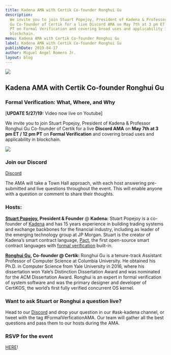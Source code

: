 ```yaml
---
title: Kadena AMA with Certik Co-founder Ronghui Gu
description:
  We invite you to join Stuart Popejoy, President of Kadena & Professor Ronghui
  Gu Co-founder of Certik for a live Discord AMA on May 7th at 3 pm ET / 12 pm
  PT on Formal Verification and covering broad uses and applicability in
  blockchain.
menu: Kadena AMA with Certik Co-founder Ronghui Gu
label: Kadena AMA with Certik Co-founder Ronghui Gu
publishDate: 2019-04-17
author: Miguel Angel Romero Jr.
layout: blog
---
```


![](/assets/blog/1_I827oIhMvsisbOvfMiO2Rw.webp)

## Kadena AMA with Certik Co-founder Ronghui Gu

### Formal Verification: What, Where, and Why

[**UPDATE 5/27/19:** Video now live on Youtube]

[](https://www.youtube.com/watch?v=hftqYXBFA1g)

We invite you to join Stuart Popejoy, President of Kadena & Professor Ronghui Gu
Co-founder of Certik for a live **Discord AMA** on **May 7th at 3 pm ET / 12 pm
PT** on **Formal Verification** and covering broad uses and applicability in
blockchain.

![](/assets/blog/1_TGLKssa_3HkCvdxoEA4bHw.gif)

### Join our Discord

[Discord](http://discord.io/kadena)

The AMA will take a Town Hall approach, with each host answering pre-submitted
and live questions throughout the event. This will enable anyone with a question
or comment to share their thoughts.

### Hosts:

**[Stuart Popejoy](https://www.linkedin.com/in/stuart-popejoy-5844ab2b/),
President & Founder** @ **Kadena:** Stuart Popejoy is a co-founder of
[Kadena](http://kadena.io) and has 15 years experience in building trading
systems and exchange backbones for the financial industry, including as leader
of the emerging technology group at JP Morgan. Stuart is the creator of Kadena’s
smart contract language, [Pact](http://pact.kadena.io), the first open-source
smart contract languages with
[formal verification](https://medium.com/kadena-io/pact-formal-verification-for-blockchain-smart-contracts-done-right-889058bd8c3f)
built-in.

**[Ronghui Gu](https://www.linkedin.com/in/guronghui/), Co-founder @ Certik:**
Ronghui Gu is a tenure-track Assistant Professor of Computer Science at Columbia
University. He obtained his Ph.D. in Computer Science from Yale University in
2016, where his dissertation won Yale’s Distinction Dissertation Award and was
nominated for the ACM Dissertation Award. Ronghui is an expert in formal
verification of system software and was the primary designer and developer of
CertiKOS, the world’s first fully verified concurrent OS kernel.

### Want to ask Stuart or Ronghui a question live?

Head to our [Discord](http://discord.io/kadena) and drop your question in our
#ask-kadena channel, or tweet with the tag #FormalVerficationAMA. Our team will
gather all the best questions and pass them to our hosts during the AMA.

### RSVP for the event

[HERE](http://bit.ly/FVkadenaAMA)!
